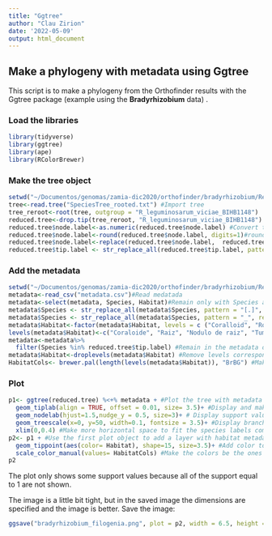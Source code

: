 ```yaml
---
title: "Ggtree"
author: "Clau Zirion"
date: '2022-05-09'
output: html_document
---
```


## Make a phylogeny with metadata using Ggtree

This script is to make a phylogeny from the Orthofinder results with the Ggtree package (example using the **Bradyrhizobium** data) .

### Load the libraries

```r
library(tidyverse)
library(ggtree)
library(ape)
library(RColorBrewer)
```

### Make the tree object


```r
setwd("~/Documentos/genomas/zamia-dic2020/orthofinder/bradyrhizobium/Results_Jul07/Species_Tree/")
tree<-read.tree("SpeciesTree_rooted.txt") #Import tree
tree_reroot<-root(tree, outgroup = "R_leguminosarum_viciae_BIHB1148")
reduced.tree<-drop.tip(tree_reroot, "R_leguminosarum_viciae_BIHB1148") #Remove outgroup because its branch is too long
reduced.tree$node.label<-as.numeric(reduced.tree$node.label) #Convert to numeric to be able to round them
reduced.tree$node.label<-round(reduced.tree$node.label, digits=1)#round them to only one digit
reduced.tree$node.label<-replace(reduced.tree$node.label,  reduced.tree$node.label==1, "") #Remove all support values (saved in node.label) equal to 1 to have a cleaner tree
reduced.tree$tip.label <- str_replace_all(reduced.tree$tip.label, pattern = "_", replacement = " ") #Remove _ to have prettier names

```

### Add the metadata

```r
setwd("~/Documentos/genomas/zamia-dic2020/orthofinder/bradyrhizobium/Results_Jul07/Species_Tree/")
metadata<-read_csv("metadata.csv")#Read medatada
metadata<-select(metadata, Species, Habitat)#Remain only with Species and Habitat rows
metadata$Species <- str_replace_all(metadata$Species, pattern = "[.]", replacement = "") #Remove dots from species names
metadata$Species <- str_replace_all(metadata$Species, pattern = "_", replacement = " ") #Remove _ from species names
metadata$Habitat<-factor(metadata$Habitat, levels = c ("Coralloid", "Root", "Root nodule", "Root tumor", "Stem nodule", "Insect gut", "Soil"))
levels(metadata$Habitat)<-c("Coraloide", "Raiz", "Nodulo de raiz", "Tumor de raiz", "Nodulo de tallo", "Intestino de insecto", "Suelo")
metadata<-metadata%>%
  filter(Species %in% reduced.tree$tip.label) #Remain in the metadata only with the species that are in the reduced tree
metadata$Habitat<-droplevels(metadata$Habitat) #Remove levels corresponding to the removed species
HabitatCols<- brewer.pal(length(levels(metadata$Habitat)), "BrBG") #Make color vector for the Habitat levels


```

### Plot

```r
p1<- ggtree(reduced.tree) %<+% metadata + #Plot the tree with metadata included
  geom_tiplab(align = TRUE, offset = 0.01, size= 3.5)+ #Display and make the species names labels aligned, slightly separated from branches and control size
  geom_nodelab(hjust=1.5,nudge_y = 0.5, size=3)+ # Display support values, adjust position and size
  geom_treescale(x=0, y=50, width=0.1, fontsize = 3.5)+ #Display branch length scale and adjust position and size
  xlim(0,0.4) #Make more horizontal space to fit the species labels complete
p2<- p1 + #Use the first plot object to add a layer with habitat metadata
  geom_tippoint(aes(color= Habitat), shape=15, size=3.5)+ #Add color to branch tips to represent Habitat. Shape 15 is square
  scale_color_manual(values= HabitatCols) #Make the colors be the ones in the color vector we made
p2
```

The plot only shows some support values because all of the support equal to 1 are not shown. 

The image is a little bit tight, but in the saved image the dimensions are specified and the image is better.
Save the image:
```r
ggsave("bradyrhizobium_filogenia.png", plot = p2, width = 6.5, height = 6.5, units = "in", dpi = 400) #Save image
```


